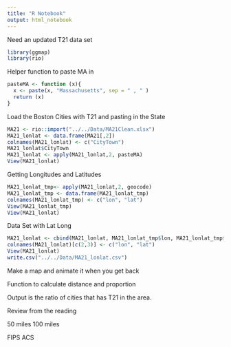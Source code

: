 ```yaml
---
title: "R Notebook"
output: html_notebook
---
```


Need an updated T21 data set
```r
library(ggmap)
library(rio)
```

Helper function to paste MA in

```r
pasteMA <- function (x){
  x <- paste(x, "Massachusetts", sep = " , " )
  return (x)
}
```

Load the Boston Cities with T21 and pasting in the State
```r
MA21 <- rio::import("../../Data/MA21Clean.xlsx")
MA21_lonlat <- data.frame(MA21[,2])
colnames(MA21_lonlat) <- c("CityTown")
MA21_lonlat$CityTown
MA21_lonlat <- apply(MA21_lonlat,2, pasteMA)
View(MA21_lonlat)
```

Getting Longitudes and Latitudes
```r
MA21_lonlat_tmp<- apply(MA21_lonlat,2, geocode)
MA21_lonlat_tmp <- data.frame(MA21_lonlat_tmp)
colnames(MA21_lonlat_tmp) <- c("lon", "lat")
View(MA21_lonlat_tmp)
View(MA21_lonlat)
```

Data Set with Lat Long
```r
MA21_lonlat <- cbind(MA21_lonlat, MA21_lonlat_tmp$lon, MA21_lonlat_tmp$lat)
colnames(MA21_lonlat)[c(2,3)] <- c("lon", "lat")
View(MA21_lonlat)
write.csv("../../Data/MA21_lonlat.csv")
```


Make a map and animate it when you get back

Function to calculate distance and proportion

Output is the ratio of cities  that has T21 in the area.

Review from the reading

50 miles
100 miles

FIPS ACS





